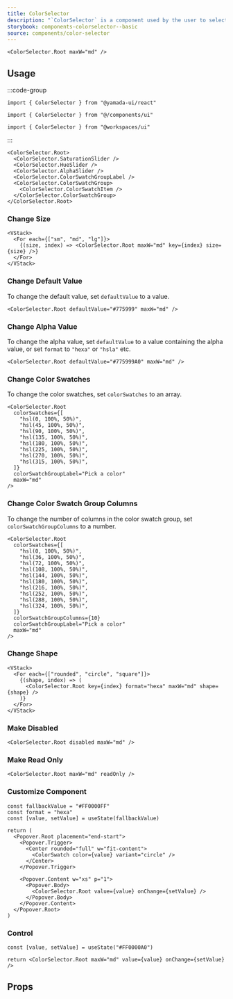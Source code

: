 ```yaml
---
title: ColorSelector
description: "`ColorSelector` is a component used by the user to select a color."
storybook: components-colorselector--basic
source: components/color-selector
---
```


```tsx preview
<ColorSelector.Root maxW="md" />
```

## Usage

:::code-group

```tsx [package]
import { ColorSelector } from "@yamada-ui/react"
```

```tsx [alias]
import { ColorSelector } from "@/components/ui"
```

```tsx [monorepo]
import { ColorSelector } from "@workspaces/ui"
```

:::

```tsx
<ColorSelector.Root>
  <ColorSelector.SaturationSlider />
  <ColorSelector.HueSlider />
  <ColorSelector.AlphaSlider />
  <ColorSelector.ColorSwatchGroupLabel />
  <ColorSelector.ColorSwatchGroup>
    <ColorSelector.ColorSwatchItem />
  </ColorSelector.ColorSwatchGroup>
</ColorSelector.Root>
```

### Change Size

```tsx preview
<VStack>
  <For each={["sm", "md", "lg"]}>
    {(size, index) => <ColorSelector.Root maxW="md" key={index} size={size} />}
  </For>
</VStack>
```

### Change Default Value

To change the default value, set `defaultValue` to a value.

```tsx preview
<ColorSelector.Root defaultValue="#775999" maxW="md" />
```

### Change Alpha Value

To change the alpha value, set `defaultValue` to a value containing the alpha value, or set `format` to `"hexa"` or `"hsla"` etc.

```tsx preview
<ColorSelector.Root defaultValue="#775999A0" maxW="md" />
```

### Change Color Swatches

To change the color swatches, set `colorSwatches` to an array.

```tsx preview
<ColorSelector.Root
  colorSwatches={[
    "hsl(0, 100%, 50%)",
    "hsl(45, 100%, 50%)",
    "hsl(90, 100%, 50%)",
    "hsl(135, 100%, 50%)",
    "hsl(180, 100%, 50%)",
    "hsl(225, 100%, 50%)",
    "hsl(270, 100%, 50%)",
    "hsl(315, 100%, 50%)",
  ]}
  colorSwatchGroupLabel="Pick a color"
  maxW="md"
/>
```

### Change Color Swatch Group Columns

To change the number of columns in the color swatch group, set `colorSwatchGroupColumns` to a number.

```tsx preview
<ColorSelector.Root
  colorSwatches={[
    "hsl(0, 100%, 50%)",
    "hsl(36, 100%, 50%)",
    "hsl(72, 100%, 50%)",
    "hsl(108, 100%, 50%)",
    "hsl(144, 100%, 50%)",
    "hsl(180, 100%, 50%)",
    "hsl(216, 100%, 50%)",
    "hsl(252, 100%, 50%)",
    "hsl(288, 100%, 50%)",
    "hsl(324, 100%, 50%)",
  ]}
  colorSwatchGroupColumns={10}
  colorSwatchGroupLabel="Pick a color"
  maxW="md"
/>
```

### Change Shape

```tsx preview
<VStack>
  <For each={["rounded", "circle", "square"]}>
    {(shape, index) => (
      <ColorSelector.Root key={index} format="hexa" maxW="md" shape={shape} />
    )}
  </For>
</VStack>
```

### Make Disabled

```tsx preview
<ColorSelector.Root disabled maxW="md" />
```

### Make Read Only

```tsx preview
<ColorSelector.Root maxW="md" readOnly />
```

### Customize Component

```tsx preview functional client
const fallbackValue = "#FF0000FF"
const format = "hexa"
const [value, setValue] = useState(fallbackValue)

return (
  <Popover.Root placement="end-start">
    <Popover.Trigger>
      <Center rounded="full" w="fit-content">
        <ColorSwatch color={value} variant="circle" />
      </Center>
    </Popover.Trigger>

    <Popover.Content w="xs" p="1">
      <Popover.Body>
        <ColorSelector.Root value={value} onChange={setValue} />
      </Popover.Body>
    </Popover.Content>
  </Popover.Root>
)
```

### Control

```tsx preview functional client
const [value, setValue] = useState("#FF0000A0")

return <ColorSelector.Root maxW="md" value={value} onChange={setValue} />
```

## Props

<PropsTable name="color-selector" />
